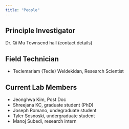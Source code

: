 ```yaml
---
title: "People"
---
```


## Principle Investigator

Dr. Qi Mu
Townsend hall
(contact details)

## Field Technician
- Teclemariam (Tecle) Weldekidan, Research Scientist

## Current Lab Members
- Jeonghwa Kim, Post Doc
- Shreejana KC, graduate student (PhD)
- Joseph Romano, undegraduate student
- Tyler Sosnoski, undergraduate student
- Manoj Subedi, research intern

